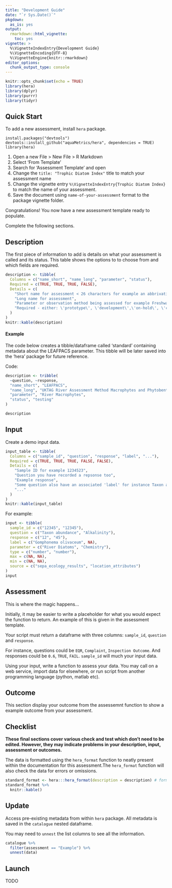 ```yaml
---
title: "Development Guide"
date: "`r Sys.Date()`"
pkgdown:
  as_is: yes
output: 
  rmarkdown::html_vignette:
    toc: yes
vignette: >
  %\VignetteIndexEntry{Development Guide}
  %\VignetteEncoding{UTF-8}  
  %\VignetteEngine{knitr::rmarkdown}
editor_options: 
  chunk_output_type: console
---
```


```r
knitr::opts_chunk$set(echo = TRUE)
library(hera)
library(dplyr)
library(purrr)
library(tidyr)
```

## Quick Start

To add a new assessment, install `hera` package.
 
```
install.packages("devtools")
devtools::install_github("aquaMetrics/hera", dependencies = TRUE)
library(hera)
```

1. Open a new File > New File > R Markdown
2. Select 'From Template'
3. Search for 'Assessment Template' and open
4. Change the `title: "Trophic Diatom Index"` title to match your assessment name
5. Change the vignette entry `%\VignetteIndexEntry{Trophic Diatom Index}` to match the name of your assessment.
5. Save the document using `name-of-your-assessment` format to the package vignette folder.

Congratulations! You now have a new assessment template ready to populate. 

Complete the following sections.

## Description

The first piece of information to add is details on what your assessment is called and its status. This table shows the options to to choose from and which fields are required. 

```r
description <- tibble(
  Columns = c("name_short", "name_long", "parameter", "status"),
  Required = c(TRUE, TRUE, TRUE, FALSE),
  Details = c(
    "Short name for assessment < 26 characters for example an abbrivation like TDI",
    "Long name for assessment",
    "Parameter or observation method being assessed for example Freshwater Diatoms, River Barriers or Estaurine Fish.",
    "Required - either: \'prototype\', \'development\',\'on-hold\', \'consultation\','deprecated\' or 'deployed\'"
  )
)
knitr::kable(description)
```

#### Example

The code below creates a tibble/dataframe called 'standard' containing metadata
about the LEAFPACS parameter. This tibble will be later saved into the 'hera'
package for future reference. 

Code:
```r
description <- tribble(
  ~question, ~response,
  "name_short", "LEAFPACS",
  "name_long", "UKTAG River Assessment Method Macrophytes and Phytobenthos",
  "parameter", "River Macrophytes",
  "status", "testing"
)

description
```

## Input

Create a demo input data.


```r
input_table <- tibble(
  Columns = c("sample_id", "question", "response", "label", "..."),
  Required = c(TRUE, TRUE, TRUE, FALSE, FALSE),
  Details = c(
    "Sample ID for example 1234523",
    "Question you have recorded a repsonse too",
    "Example response",
    "Some question also have an associated 'label' for instance Taxon abundance will have a label for the Taxon name - is not required enter NA",
    "..."
  )
)
knitr::kable(input_table)
```

For example:

```r
input <- tibble(
  sample_id = c("12345", "12345"),
  question = c("Taxon abundance", "Alkalinity"),
  response = c("12", "45"),
  label = c("Gomphonema olivaceum", NA),
  parameter = c("River Diatoms", "Chemistry"),
  type = c("number", "number"),
  max = c(NA, NA),
  min = c(NA, NA),
  source = c("sepa_ecology_results", "location_attributes")
)
input
```

## Assessment

This is where the magic happens...

Initially, it may be easier to write a placeholder for what you would expect the function to return. An example of this is given in the assessment template.

Your script must return a dataframe with three columns: `sample_id`, `question` and `response`.

For instance, questions could be `EQR`, `Complaint`, `Inspection Outcome`. And responses could be `0.6`, `TRUE`, `FAIL`. `sample_id` will much your input data. 

Using your input, write a function to assess your data. You may call on a web
service, import data for elsewhere, or run script from another programming
language (python, matlab etc).

## Outcome

This section display your outcome from the assessemnt function to show a example outcome from your assessment.

## Checklist

**These final sections cover various check and test which don't need to be edited. However, they may indicate problems in your description, input, assessment or outcomes.**

The data is formatted using the `hera_format` function to neatly present within
the documentation for this assessment.The `hera_format` function will also check 
the data for errors or omissions.

```r
standard_format <- hera:::hera_format(description = description) # format table
standard_format %>%
  knitr::kable()
```

## Update

Access pre-existing metadata from within `hera` package. All metadata is saved
in the `catalogue` nested dataframe.

You may need to `unnest` the list columns to see all the information. 
```r
catalogue %>%
  filter(assessment == "Example") %>%
  unnest(data)
```

## Launch

TODO
